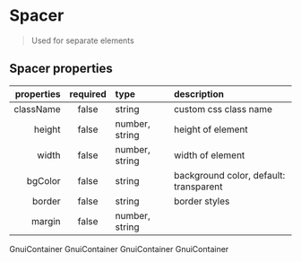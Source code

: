 
<Meta title="Foundation/Spacing" component={Spacer} />

# Spacer

> Used for separate elements

## Spacer properties

| properties | required | type           | description                            |
| ---------: | :------: | :------------- | :------------------------------------- |
|  className |  false   | string         | custom css class name                  |
|     height |  false   | number, string | height of element                      |
|      width |  false   | number, string | width of element                       |
|    bgColor |  false   | string         | background color, default: transparent |
|     border |  false   | string         | border styles                          |
|     margin |  false   | number, string |                                        |

<Preview>
  <Story name="default">
    <Flex>
      <GnuiContainer
        style={{
          background: theme.color.background.ui05,
          textAlign: "center",
          width: "100%",
          borderRadius: theme.radius.default,
        }}
      >
        <Text color="white">GnuiContainer</Text>
      </GnuiContainer>
      <Spacer width="2.5rem" bgColor={theme.color.background.ui05} />
      <GnuiContainer
        style={{
          background: theme.color.background.ui05,
          textAlign: "center",
          width: "100%",
          borderRadius: theme.radius.default,
        }}
      >
        <Text color="white">GnuiContainer</Text>
      </GnuiContainer>
    </Flex>
  </Story>
</Preview>

<Preview>
  <Story name="margin">
    <GnuiContainer>
      <GnuiContainer
        style={{
          background: theme.color.background.ui05,
          textAlign: "center",
          width: "100%",
          borderRadius: theme.radius.default,
          padding: "0.25rem",
        }}
      >
        <Text color="white">GnuiContainer</Text>
      </GnuiContainer>
      <Spacer height="25px" />
      <GnuiContainer
        style={{
          background: theme.color.background.ui05,
          textAlign: "center",
          width: "100%",
          borderRadius: theme.radius.default,
          padding: "0.25rem",
        }}
      >
        <Text color="white">GnuiContainer</Text>
      </GnuiContainer>
    </GnuiContainer>
  </Story>
</Preview>
